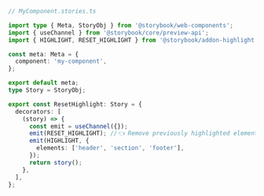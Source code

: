 ```ts
// MyComponent.stories.ts

import type { Meta, StoryObj } from '@storybook/web-components';
import { useChannel } from '@storybook/core/preview-api';
import { HIGHLIGHT, RESET_HIGHLIGHT } from '@storybook/addon-highlight';

const meta: Meta = {
  component: 'my-component',
};

export default meta;
type Story = StoryObj;

export const ResetHighlight: Story = {
  decorators: [
    (story) => {
      const emit = useChannel({});
      emit(RESET_HIGHLIGHT); //👈 Remove previously highlighted elements
      emit(HIGHLIGHT, {
        elements: ['header', 'section', 'footer'],
      });
      return story();
    },
  ],
};
```
